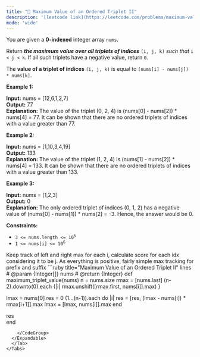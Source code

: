 ```yaml
---
title: "🧀 Maximum Value of an Ordered Triplet II"
description: '[leetcode link](https://leetcode.com/problems/maximum-value-of-an-ordered-triplet-ii/description/)'
mode: 'wide'
---
```

<Tabs>
  <Tab title="Question" icon="circle-question" iconType="regular">
    <Card>
      <p>You are given a <strong>0-indexed</strong> integer array <code>nums</code>.</p>  <p>Return <em><strong>the maximum value over all triplets of indices</strong></em> <code>(i, j, k)</code> <em>such that</em> <code>i &lt; j &lt; k</code><em>. </em>If all such triplets have a negative value, return <code>0</code>.</p>  <p>The <strong>value of a triplet of indices</strong> <code>(i, j, k)</code> is equal to <code>(nums[i] - nums[j]) * nums[k]</code>.</p>   <p><strong class="example">Example 1:</strong></p>   <strong>Input:</strong> nums = [12,6,1,2,7] <br/> <strong>Output:</strong> 77 <br/> <strong>Explanation:</strong> The value of the triplet (0, 2, 4) is (nums[0] - nums[2]) * nums[4] = 77. It can be shown that there are no ordered triplets of indices with a value greater than 77.    <p><strong class="example">Example 2:</strong></p>   <strong>Input:</strong> nums = [1,10,3,4,19] <br/> <strong>Output:</strong> 133 <br/> <strong>Explanation:</strong> The value of the triplet (1, 2, 4) is (nums[1] - nums[2]) * nums[4] = 133. It can be shown that there are no ordered triplets of indices with a value greater than 133.   <p><strong class="example">Example 3:</strong></p>   <strong>Input:</strong> nums = [1,2,3] <br/> <strong>Output:</strong> 0 <br/> <strong>Explanation:</strong> The only ordered triplet of indices (0, 1, 2) has a negative value of (nums[0] - nums[1]) * nums[2] = -3. Hence, the answer would be 0.    <p><strong>Constraints:</strong></p>  <ul>  <li><code>3 &lt;= nums.length &lt;= 10<sup>5</sup></code></li>  <li><code>1 &lt;= nums[i] &lt;= 10<sup>6</sup></code></li> </ul> 
    </Card>
  </Tab>
  <Tab title="Solution" icon="lightbulb" iconType="regular" >
    <Card>
      Keep track of left and right max for each i, calculate score for each idx considering it to be j. As everything is positive, fairly simple max tracking for prefix and suffix
</Card>
  <Expandable title="code">
    <CodeGroup dropdown>
```ruby title="Maximum Value of an Ordered Triplet II" lines
# @param {Integer[]} nums
# @return {Integer}
def maximum_triplet_value(nums)
  n = nums.size
  rmax = [nums.last]
  (n-2).downto(0).each {|i| rmax.unshift([rmax.first, nums[i]].max) }

  lmax = nums[0]
  res = 0
  (1...(n-1)).each do |i|
    res = [res, (lmax - nums[i]) * rmax[i+1]].max
    lmax = [lmax, nums[i]].max
  end

  res  
end
```
    </CodeGroup>
  </Expandable>
  </Tab>
</Tabs>